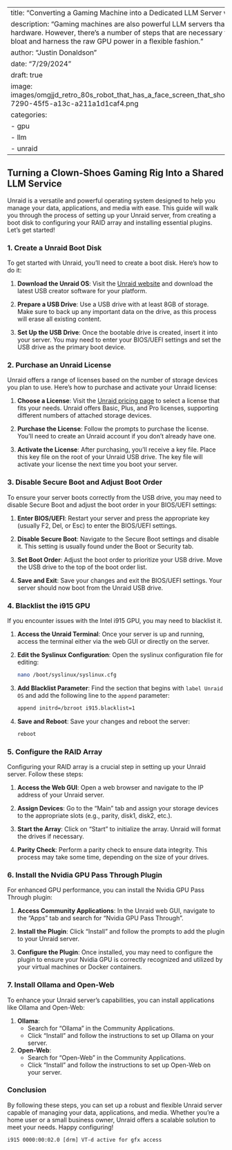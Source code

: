 
---
title: "Converting a Gaming Machine into a Dedicated LLM Server with Unraid"
description: "Gaming machines are also powerful LLM servers thanks to NVIDIA 4090 hardware.  However, there's a number of steps that are necessary to shed the Windows bloat and harness the raw GPU power in a flexible fashion."
author: "Justin Donaldson"
date: "7/29/2024"
draft: true
image: images/omgjjd_retro_80s_robot_that_has_a_face_screen_that_shows_a_supe_266d7e06-7290-45f5-a13c-a211a1d1caf4.png
categories:
  - gpu
  - llm
  - unraid
---


## Turning a Clown-Shoes Gaming Rig Into a Shared LLM Service

Unraid is a versatile and powerful operating system designed to help you manage your data, applications, and media with ease. This guide will walk you through the process of setting up your Unraid server, from creating a boot disk to configuring your RAID array and installing essential plugins. Let's get started!

### 1. Create a Unraid Boot Disk

To get started with Unraid, you'll need to create a boot disk. Here's how to do it:

1. **Download the Unraid OS**: Visit the [Unraid website](https://unraid.net/download) and download the latest USB creator software for your platform.

2. **Prepare a USB Drive**: Use a USB drive with at least 8GB of storage. Make sure to back up any important data on the drive, as this process will erase all existing content.

3. **Set Up the USB Drive**: Once the bootable drive is created, insert it into your server. You may need to enter your BIOS/UEFI settings and set the USB drive as the primary boot device.

### 2. Purchase an Unraid License

Unraid offers a range of licenses based on the number of storage devices you plan to use. Here’s how to purchase and activate your Unraid license:

1. **Choose a License**: Visit the [Unraid pricing page](https://unraid.net/pricing) to select a license that fits your needs. Unraid offers Basic, Plus, and Pro licenses, supporting different numbers of attached storage devices.

2. **Purchase the License**: Follow the prompts to purchase the license. You'll need to create an Unraid account if you don't already have one.

3. **Activate the License**: After purchasing, you'll receive a key file. Place this key file on the root of your Unraid USB drive. The key file will activate your license the next time you boot your server.

### 3. Disable Secure Boot and Adjust Boot Order

To ensure your server boots correctly from the USB drive, you may need to disable Secure Boot and adjust the boot order in your BIOS/UEFI settings:

1. **Enter BIOS/UEFI**: Restart your server and press the appropriate key (usually F2, Del, or Esc) to enter the BIOS/UEFI settings.

2. **Disable Secure Boot**: Navigate to the Secure Boot settings and disable it. This setting is usually found under the Boot or Security tab.

3. **Set Boot Order**: Adjust the boot order to prioritize your USB drive. Move the USB drive to the top of the boot order list.

4. **Save and Exit**: Save your changes and exit the BIOS/UEFI settings. Your server should now boot from the Unraid USB drive.

### 4. Blacklist the i915 GPU

If you encounter issues with the Intel i915 GPU, you may need to blacklist it.

1. **Access the Unraid Terminal**: Once your server is up and running, access the terminal either via the web GUI or directly on the server.

2. **Edit the Syslinux Configuration**: Open the syslinux configuration file for editing:
   ```sh
   nano /boot/syslinux/syslinux.cfg
   ```

3. **Add Blacklist Parameter**: Find the section that begins with `label Unraid OS` and add the following line to the `append` parameter:
   ```sh
   append initrd=/bzroot i915.blacklist=1
   ```

4. **Save and Reboot**: Save your changes and reboot the server:
   ```sh
   reboot
   ```

### 5. Configure the RAID Array

Configuring your RAID array is a crucial step in setting up your Unraid server. Follow these steps:

1. **Access the Web GUI**: Open a web browser and navigate to the IP address of your Unraid server.

2. **Assign Devices**: Go to the "Main" tab and assign your storage devices to the appropriate slots (e.g., parity, disk1, disk2, etc.).

3. **Start the Array**: Click on "Start" to initialize the array. Unraid will format the drives if necessary.

4. **Parity Check**: Perform a parity check to ensure data integrity. This process may take some time, depending on the size of your drives.

### 6. Install the Nvidia GPU Pass Through Plugin

For enhanced GPU performance, you can install the Nvidia GPU Pass Through plugin:

1. **Access Community Applications**: In the Unraid web GUI, navigate to the "Apps" tab and search for "Nvidia GPU Pass Through".

2. **Install the Plugin**: Click "Install" and follow the prompts to add the plugin to your Unraid server.

3. **Configure the Plugin**: Once installed, you may need to configure the plugin to ensure your Nvidia GPU is correctly recognized and utilized by your virtual machines or Docker containers.

### 7. Install Ollama and Open-Web

To enhance your Unraid server's capabilities, you can install applications like Ollama and Open-Web:

1. **Ollama**:
   - Search for "Ollama" in the Community Applications.
   - Click "Install" and follow the instructions to set up Ollama on your server.

2. **Open-Web**:
   - Search for "Open-Web" in the Community Applications.
   - Click "Install" and follow the instructions to set up Open-Web on your server.

### Conclusion

By following these steps, you can set up a robust and flexible Unraid server capable of managing your data, applications, and media. Whether you're a home user or a small business owner, Unraid offers a scalable solution to meet your needs. Happy configuring!
```
i915 0000:00:02.0 [drm] VT-d active for gfx access
```
